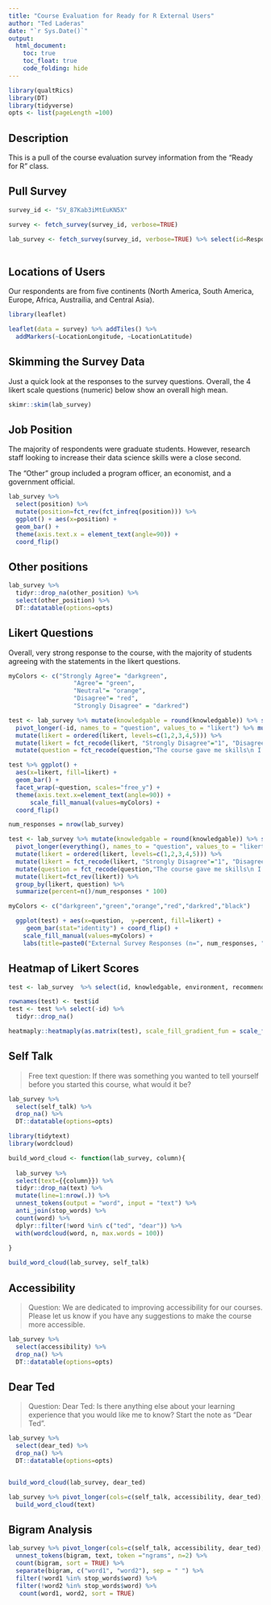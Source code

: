 ```yaml
---
title: "Course Evaluation for Ready for R External Users"
author: "Ted Laderas"
date: "`r Sys.Date()`"
output: 
  html_document:
    toc: true
    toc_float: true
    code_folding: hide
---
```


```r
library(qualtRics)
library(DT)
library(tidyverse)
opts <- list(pageLength =100)
```

## Description

This is a pull of the course evaluation survey information from the "Ready for R" class.

## Pull Survey

```r
survey_id <- "SV_87Kab3iMtEuKN5X"

survey <- fetch_survey(survey_id, verbose=TRUE)

lab_survey <- fetch_survey(survey_id, verbose=TRUE) %>% select(id=ResponseId,position=Q1, other_position=Q2, location=Q7, knowledgable=Q3_1,                        environment=Q3_2, recommend=Q3_3, skills=Q3_4,                                                                self_talk = Q4, accessibility=Q6, dear_ted = Q5)
                                                              
```

## Locations of Users

Our respondents are from five continents (North America, South America, Europe, Africa, Austrailia, and Central Asia).

```r
library(leaflet)

leaflet(data = survey) %>% addTiles() %>%
  addMarkers(~LocationLongitude, ~LocationLatitude)
```

## Skimming the Survey Data

Just a quick look at the responses to the survey questions. Overall, the 4 likert scale questions (numeric) below show an overall high mean.

```r
skimr::skim(lab_survey)

```

## Job Position

The majority of respondents were graduate students. However, research staff looking to increase their data science skills were a close second.

The "Other" group included a program officer, an economist, and a government official.

```r
lab_survey %>%
  select(position) %>%
  mutate(position=fct_rev(fct_infreq(position))) %>%
  ggplot() + aes(x=position) +
  geom_bar() +
  theme(axis.text.x = element_text(angle=90)) +
  coord_flip()
```

## Other positions

```r
lab_survey %>%
  tidyr::drop_na(other_position) %>%
  select(other_position) %>%
  DT::datatable(options=opts)

```

## Likert Questions

Overall, very strong response to the course, with the majority of students agreeing with the statements in the likert questions.



```r
myColors <- c("Strongly Agree"= "darkgreen", 
                  "Agree"= "green", 
                  "Neutral"= "orange",
                  "Disagree"= "red",
                  "Strongly Disagree" = "darkred")

test <- lab_survey %>% mutate(knowledgable = round(knowledgable)) %>% select(id, knowledgable, environment, recommend, skills) %>%
  pivot_longer(-id, names_to = "question", values_to = "likert") %>% mutate(likert = round(likert)) %>% 
  mutate(likert = ordered(likert, levels=c(1,2,3,4,5))) %>%
  mutate(likert = fct_recode(likert, "Strongly Disagree"="1", "Disagree"="2", "Neutral"="3", "Agree"="4", "Strongly Agree" = "5")) %>% 
  mutate(question = fct_recode(question,"The course gave me skills\n I can use in my work"="skills", "The Instructor was knowledgable"="knowledgable", "I would recommend this course\n to others"="recommend", "The course provided a good\n learning environment"="environment")) 

test %>% ggplot() +
  aes(x=likert, fill=likert) +
  geom_bar() +
  facet_wrap(~question, scales="free_y") +
  theme(axis.text.x=element_text(angle=90)) +
      scale_fill_manual(values=myColors) +
  coord_flip()

```


```r
num_responses = nrow(lab_survey)

test <- lab_survey %>% mutate(knowledgable = round(knowledgable)) %>% select(knowledgable, environment, recommend, skills) %>%
  pivot_longer(everything(), names_to = "question", values_to = "likert") %>% mutate(likert = round(likert)) %>% 
  mutate(likert = ordered(likert, levels=c(1,2,3,4,5))) %>%
  mutate(likert = fct_recode(likert, "Strongly Disagree"="1", "Disagree"="2", "Neutral"="3", "Agree"="4", "Strongly Agree" = "5")) %>% 
  mutate(question = fct_recode(question,"The course gave me skills\n I can use in my work"="skills", "The Instructor was knowledgable"="knowledgable", "I would recommend this course\n to others"="recommend", "The course provided a good\n learning environment"="environment")) %>%
  mutate(likert=fct_rev(likert)) %>%
  group_by(likert, question) %>%
  summarize(percent=n()/num_responses * 100) 

myColors <- c("darkgreen","green","orange","red","darkred","black")

  ggplot(test) + aes(x=question,  y=percent, fill=likert) +
     geom_bar(stat="identity") + coord_flip() +
    scale_fill_manual(values=myColors) +
    labs(title=paste0("External Survey Responses (n=", num_responses, ")"))
```

## Heatmap of Likert Scores

```r
test <- lab_survey  %>% select(id, knowledgable, environment, recommend, skills)

rownames(test) <- test$id
test <- test %>% select(-id) %>%
  tidyr::drop_na()

heatmaply::heatmaply(as.matrix(test), scale_fill_gradient_fun = scale_fill_gradient2(low = "red", mid = "white", high="blue", midpoint = 3)) 
```


## Self Talk

> Free text question: If there was something you wanted to tell yourself before you started this course, what would it be?

```r
lab_survey %>%
  select(self_talk) %>%
  drop_na() %>%
  DT::datatable(options=opts)
```

```r
library(tidytext)
library(wordcloud)

build_word_cloud <- function(lab_survey, column){
  
  lab_survey %>%
  select(text={{column}}) %>%
  tidyr::drop_na(text) %>%
  mutate(line=1:nrow(.)) %>%
  unnest_tokens(output = "word", input = "text") %>%
  anti_join(stop_words) %>%
  count(word) %>%
  dplyr::filter(!word %in% c("ted", "dear")) %>%
  with(wordcloud(word, n, max.words = 100))
  
}

build_word_cloud(lab_survey, self_talk)

```


## Accessibility

> Question: We are dedicated to improving accessibility for our courses. Please let us know if you have any suggestions to make the course more accessible.

```r
lab_survey %>%
  select(accessibility) %>%
  drop_na() %>%
  DT::datatable(options=opts)
```



## Dear Ted

> Question: Dear Ted: Is there anything else about your learning experience that you would like me to know? Start the note as "Dear Ted".

```r
lab_survey %>%
  select(dear_ted) %>%
  drop_na() %>%
  DT::datatable(options=opts)


build_word_cloud(lab_survey, dear_ted)
```

```r
lab_survey %>% pivot_longer(cols=c(self_talk, accessibility, dear_ted), names_to="question", values_to = "text") %>%
  build_word_cloud(text)

```

## Bigram Analysis

```r
lab_survey %>% pivot_longer(cols=c(self_talk, accessibility, dear_ted), names_to="question", values_to = "text") %>%
  unnest_tokens(bigram, text, token ="ngrams", n=2) %>%
  count(bigram, sort = TRUE) %>%
  separate(bigram, c("word1", "word2"), sep = " ") %>%
  filter(!word1 %in% stop_words$word) %>%
  filter(!word2 %in% stop_words$word) %>%
   count(word1, word2, sort = TRUE)
```